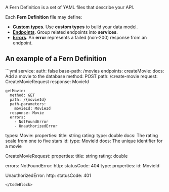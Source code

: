 A Fern Definition is a set of YAML files that describe your API.

Each **Fern Definition** file may define:

- **[Custom types](/overview/define-your-api/ferndef/types)**. Use **custom types** to build your data model.
- **[Endpoints](/overview/define-your-api/ferndef/endpoints)**. Group related endpoints into **services**.
- **[Errors](/overview/define-your-api/ferndef/errors)**. An **error** represents a failed (non-200) response from an endpoint.

## An example of a Fern Definition

<CodeBlock title="imdb.yml">
```yml 
service:
  auth: false
  base-path: /movies
  endpoints:
    createMovie:
      docs: Add a movie to the database
      method: POST
      path: /create-movie
      request: CreateMovieRequest
      response: MovieId

    getMovie:
      method: GET
      path: /{movieId}
      path-parameters:
        movieId: MovieId
      response: Movie
      errors:
        - NotFoundError
        - UnauthorizedError

types:
Movie:
properties:
title: string
rating:
type: double
docs: The rating scale from one to five stars
id:
type: MovieId
docs: The unique identifier for a movie

CreateMovieRequest:
properties:
title: string
rating: double

errors:
NotFoundError:
http:
statusCode: 404
type:
properties:
id: MovieId

UnauthorizedError:
http:
statusCode: 401

```
</CodeBlock>
```
